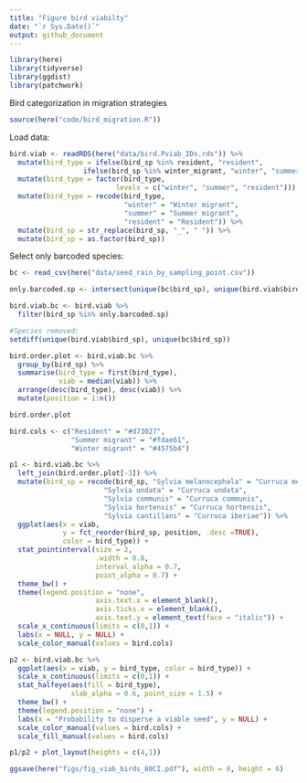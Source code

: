 ```yaml
---
title: "Figure bird viabilty"
date: "`r Sys.Date()`"
output: github_document
---
```



```r
library(here)
library(tidyverse)
library(ggdist)
library(patchwork)
```

Bird categorization in migration strategies
```r
source(here("code/bird_migration.R"))
```




Load data:
```r
bird.viab <- readRDS(here("data/bird.Pviab_IDs.rds")) %>%
  mutate(bird_type = ifelse(bird_sp %in% resident, "resident", 
                  ifelse(bird_sp %in% winter_migrant, "winter", "summer"))) %>% 
  mutate(bird_type = factor(bird_type, 
                          levels = c("winter", "summer", "resident"))) %>%
  mutate(bird_type = recode(bird_type,
                            "winter" = "Winter migrant",
                            "summer" = "Summer migrant",
                            "resident" = "Resident")) %>%
  mutate(bird_sp = str_replace(bird_sp, "_", " ")) %>%
  mutate(bird_sp = as.factor(bird_sp))
```

Select only barcoded species:
```r
bc <- read_csv(here("data/seed_rain_by_sampling_point.csv"))

only.barcoded.sp <- intersect(unique(bc$bird_sp), unique(bird.viab$bird_sp))

bird.viab.bc <- bird.viab %>%
  filter(bird_sp %in% only.barcoded.sp)

#Species removed:
setdiff(unique(bird.viab$bird_sp), unique(bc$bird_sp))
```

```r
bird.order.plot <- bird.viab.bc %>%
  group_by(bird_sp) %>%
  summarise(bird_type = first(bird_type),
            viab = median(viab)) %>%
  arrange(desc(bird_type), desc(viab)) %>%
  mutate(position = 1:n())

bird.order.plot
```


```r
bird.cols <- c("Resident" = "#d73027", 
               "Summer migrant" = "#fdae61", 
               "Winter migrant" = "#4575b4")
```


```r
p1 <- bird.viab.bc %>% 
  left_join(bird.order.plot[-3]) %>%
  mutate(bird_sp = recode(bird_sp, "Sylvia melanocephala" = "Curruca melanocephala",
                       "Sylvia undata" = "Curruca undata",
                       "Sylvia communis" = "Curruca communis",
                       "Sylvia hortensis" = "Curruca hortensis",
                       "Sylvia cantillans" = "Curruca iberiae")) %>%
  ggplot(aes(x = viab,
             y = fct_reorder(bird_sp, position, .desc =TRUE), 
             color = bird_type)) +
  stat_pointinterval(size = 2, 
                     .width = 0.8, 
                     interval_alpha = 0.7,
                     point_alpha = 0.7) + 
  theme_bw() + 
  theme(legend.position = "none", 
                     axis.text.x = element_blank(),
                     axis.ticks.x = element_blank(),
                     axis.text.y = element_text(face = "italic")) + 
  scale_x_continuous(limits = c(0,1)) +
  labs(x = NULL, y = NULL) +
  scale_color_manual(values = bird.cols)
```


```r
p2 <- bird.viab.bc %>%
  ggplot(aes(x = viab, y = bird_type, color = bird_type)) +
  scale_x_continuous(limits = c(0,1)) +
  stat_halfeye(aes(fill = bird_type), 
               slab_alpha = 0.6, point_size = 1.5) +
  theme_bw() + 
  theme(legend.position = "none") +
  labs(x = "Probability to disperse a viable seed", y = NULL) +
  scale_color_manual(values = bird.cols) +
  scale_fill_manual(values = bird.cols)
```


```r
p1/p2 + plot_layout(heights = c(4,1))

ggsave(here("figs/fig_viab_birds_80CI.pdf"), width = 8, height = 6)
```

